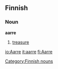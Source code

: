 ==Finnish==
===Noun===
'''aarre'''
#[[treasure]]
[[Category:Finnish nouns]]

[[io:Aarre]]
[[it:aarre]]
[[fi:Aarre]]
